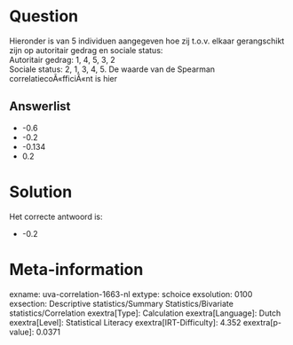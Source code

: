 Question
========

Hieronder is van 5 individuen aangegeven hoe zij t.o.v. elkaar
gerangschikt zijn op autoritair gedrag en sociale status:\
Autoritair gedrag: 1, 4, 5, 3, 2\
Sociale status: 2, 1, 3, 4, 5. De waarde van de Spearman
correlatiecoÃ«fficiÃ«nt is hier

Answerlist
----------

* -0.6
* -0.2
* -0.134
* 0.2

Solution
========

Het correcte antwoord is: 

* -0.2

Meta-information
================
exname: uva-correlation-1663-nl
extype: schoice
exsolution: 0100
exsection: Descriptive statistics/Summary Statistics/Bivariate statistics/Correlation
exextra[Type]: Calculation
exextra[Language]: Dutch
exextra[Level]: Statistical Literacy
exextra[IRT-Difficulty]: 4.352
exextra[p-value]: 0.0371
